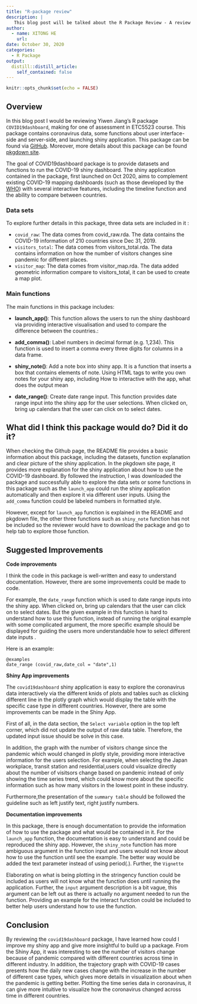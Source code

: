 ```yaml
---
title: "R-package review"
description: |
   This blog post will be talked about the R Package Review - A review of R package 'COVID19dashboard'
author:
  - name: XITONG HE
    url: 
date: October 30, 2020
categories: 
  - R Package
output:
  distill::distill_article:
    self_contained: false
---
```


```r
knitr::opts_chunk$set(echo = FALSE)
```


## Overview

In this blog post I would be reviewing Yiwen Jiang's R package `COVID19dashboard`, making for one of assessment in ETC5523 course. This package contains coronavirus data, some functions about user interface-side and server-side, and launching shiny application. This package can be found via [GitHub](https://github.com/etc5523-2020/r-package-assessment-YIWEN-JIANG-github).
Moreover, more details about this package can be found [pkgdown site](https://etc5523-2020.github.io/r-package-assessment-YIWEN-JIANG-github/). 


The goal of COVID19dashboard package is to provide datasets and functions to run the COVID-19 shiny dashboard. The shiny application contained in the package, first launched on Oct 2020, aims to complement existing COVID-19 mapping dashboards (such as those developed by the [WHO](https://covid19.who.int/)) with several interactive features, including the timeline function and the ability to compare between countries.

### Data sets

To explore further details in this package, three data sets are included in it :

- `covid_raw`: The data comes from covid_raw.rda. The data contains the COVID-19 information of 210 countries since Dec 31, 2019.
- `visitors_total`: The data comes from visitors_total.rda. The data contains information on how the number of visitors changes sine pandemic for different places.
- `visitor_map`: The data comes from visitor_map.rda. The data added geometric information compare to visitors_total, it can be used to create a map plot.

### Main functions

The main functions in this package includes:

- **launch_app()**: This function allows the users to run the shiny dashboard via providing interactive visualisation and used to compare the difference between the countries.: 

- **add_comma()**: Label numbers in decimal format (e.g. 1,234). This function is used to insert a comma every three digits for columns in a data frame.

- **shiny_note()**: Add a note box into shiny app. It is a function that inserts a box that contains elements of note.  Using HTML tags to write you own notes for your shiny app, including How to interactive with the app, what does the output mean

- **date_range()**: Create date range input. This function provides date range input into the shiny app for the user selections. When clicked on, bring up calendars that the user can click on to select dates.
  
## What did I think this package would do? Did it do it?

When checking the Github page, the README file provides a basic information about this package, including the datasets, function explanation and clear picture of the shiny application. In the pkgdown site page, it provides more explanation for the shiny application about how to use the COVID-19 dashboard. By followed the instruction, I was downloaded the package and successfully able to explore the data sets or some functions in this package such as the `launch_app` could run the shiny application automatically and then explore it via different user inputs. Using the `add_comma` function could be labeled numbers in formatted style.

However, except for `launch_app` function is explained in the README and pkgdown file, the other three functions such as `shiny_note` function has not be included so the reviewer would have to download the package and go to help tab to explore those function.

## **Suggested Improvements**

**Code improvements**

I think the code in this package is well-written and easy to understand documentation. However, there are some improvements could be made to code. 
  
For example, the `date_range` function which is used to date range inputs into the shiny app. When clicked on, bring up calendars that the user can click on to select dates. But the given example in this function is hard to understand how to use this function, instead of running the original example with some complicated argument, the more specific example should be displayed for guiding the users more understandable how to select different date inputs . 

Here is an example: 
```
@examples
date_range (covid_raw,date_col = "date",1)
```

**Shiny App improvements**

The `covid19dashboard` shiny application is easy to explore the coronavirus data interactively via the different knids of plots and tables such as clicking different line in the plotly graph which would display the table with the specific case type in different countries. However, there are some improvements can be made in the Shiny App.

First of all, in the data section, the `Select variable` option in the top left corner, which did not update the output of raw data table. Therefore, the updated input issue should be solve in this case.

In addition, the graph with the number of visitors change since the pandemic which would changed in plotly style, providing more interactive information for the users selection. For example, when selecting the Japan workplace, transit station and residential,users could visualize directly about the number of visitsors change based on pandemic instead of only showing the time series trend, which could know more about the specific information such as how many visitors in the lowest point in these industry.

Furthermore,the presentation of the `summary table` should be followed the guideline such as left justify text, right justify numbers. 
    

**Documentation improvements**

In this package, there is enough documentation to provide the information of how to use the package and what would be contained in it. For the `launch_app` function, the documentation is easy to understand and could be reproduced the shiny app. However, the `shiny_note` function has more ambiguous argument in the function input and users would not know about how to use the function until see the example. The better way would be added the text parameter instead of using period(.). Further, the `Vignette`

 Elaborating on what is being plotting in the stringency function could be included as users will not know what the function does until running the application. Further, the `input` argument description is a bit vague, this argument can be left out as there is actually no argument needed to run the function. Providing an example for the interact function could be included to better help users understand how to use the function.    

## **Conclusion**

By reviewing the `covid19dashboard` package, I have learned how could I improve my shiny app and give more insightful to build up a package. From the Shiny App, it was interesting to see the number of visitors change because of pandemic compared with different countries across time in different industry. In addition, the trajectory graph with COVID-19 cases presents how the daily new cases change with the increase in the number of different case types, which gives more details in visualization about when the pandemic is getting better. Plotting the time series data in coronavirus, it can give more intuitive to visualize how the coronavirus changed across time in different countries.










